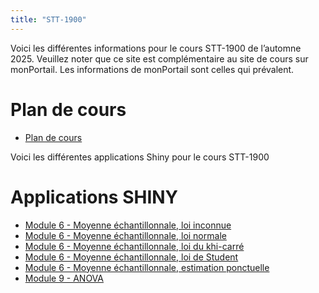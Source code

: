 ```yaml
---
title: "STT-1900"
---
```



Voici les différentes informations pour le cours STT-1900 de l'automne 2025. Veuillez noter que ce site est complémentaire au site de cours sur monPortail. Les informations de monPortail sont celles qui prévalent.

# Plan de cours
-   [Plan de cours](../STT-1900/plan_STT-1900.pdf){target="_blank"} <!-- target blank ouvre un nouvel onglet -->

Voici les différentes applications Shiny pour le cours STT-1900

# Applications SHINY

-   [Module 6 - Moyenne échantillonnale, loi inconnue](https://jmiron.shinyapps.io/MoyEchExp/){target="_blank"}
-   [Module 6 - Moyenne échantillonnale, loi normale](https://jmiron.shinyapps.io/MoyEchNorm/){target="_blank"}
-   [Module 6 - Moyenne échantillonnale, loi du khi-carré](https://jmiron.shinyapps.io/KhiCarre/){target="_blank"}
-   [Module 6 - Moyenne échantillonnale, loi de Student](https://jmiron.shinyapps.io/Student/){target="_blank"}
-   [Module 6 - Moyenne échantillonnale, estimation ponctuelle](https://jmiron.shinyapps.io/EstimationPonctuelle/){target="_blank"}
-   [Module 9 - ANOVA](https://jmiron.shinyapps.io/ANOVA/){target="_blank"}
